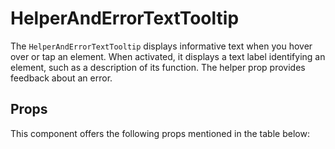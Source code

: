 
<Meta title="Core" component={HelperAndErrorTextTooltip} />

# HelperAndErrorTextTooltip

The `HelperAndErrorTextTooltip` displays informative text when you hover over or tap an element. When activated, it displays a text label identifying an element, such as a description of its function.
The helper prop provides feedback about an error.

<Preview>
    <Story name="HelperAndErrorTextTooltip">
        <Custom />
    </Story>
</Preview>

## Props

This component offers the following props mentioned in the table below:

<Props of={HelperAndErrorTextTooltip} />
